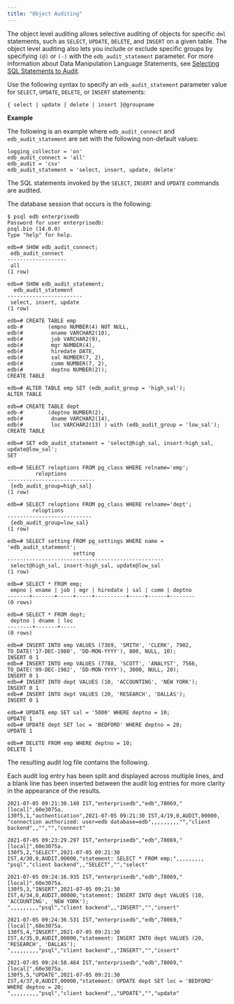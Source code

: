 ```yaml
---
title: "Object Auditing"
---
```


<div id="object_auditing" class="registered_link"></div>

The object level auditing allows selective auditing of objects for specific `dml` statements, such as `SELECT`, `UPDATE`, `DELETE`, and `INSERT` on a given table. The object level auditing also lets you include or exclude specific groups by specifying `(@)` or `(-)` with the `edb_audit_statement` parameter. For more information about Data Manipulation Language Statements, see [Selecting SQL Statements to Audit](02_selecting_sql_statements_to_audit/#selecting_sql_statements_to_audit).

Use the following syntax to specify an `edb_audit_statement` parameter value for `SELECT`, `UPDATE`, `DELETE`, or `INSERT` statements:

```text
{ select | update | delete | insert }@groupname
```

**Example**

The following is an example where `edb_audit_connect` and `edb_audit_statement` are set with the following non-default values:

```text
logging_collector = 'on'
edb_audit_connect = 'all'
edb_audit = 'csv'
edb_audit_statement = 'select, insert, update, delete'
```

The SQL statements invoked by the `SELECT`, `INSERT` and `UPDATE` commands are audited.

The database session that occurs is the following:

```text
$ psql edb enterprisedb
Password for user enterprisedb:
psql.bin (14.0.0)
Type "help" for help.

edb=# SHOW edb_audit_connect;
 edb_audit_connect 
-------------------
 all
(1 row)

edb=# SHOW edb_audit_statement;
  edb_audit_statement   
------------------------
 select, insert, update
(1 row)

edb=# CREATE TABLE emp
edb-#        (empno NUMBER(4) NOT NULL,
edb(#         ename VARCHAR2(10),
edb(#         job VARCHAR2(9),
edb(#         mgr NUMBER(4),
edb(#         hiredate DATE,
edb(#         sal NUMBER(7, 2),
edb(#         comm NUMBER(7, 2),
edb(#         deptno NUMBER(2));
CREATE TABLE

edb=# ALTER TABLE emp SET (edb_audit_group = 'high_sal');
ALTER TABLE

edb=# CREATE TABLE dept
edb-#        (deptno NUMBER(2),
edb(#         dname VARCHAR2(14),
edb(#         loc VARCHAR2(13) ) with (edb_audit_group = 'low_sal');
CREATE TABLE

edb=# SET edb_audit_statement = 'select@high_sal, insert-high_sal, update@low_sal';
SET

edb=# SELECT reloptions FROM pg_class WHERE relname='emp';
         reloptions         
----------------------------
 {edb_audit_group=high_sal}
(1 row)

edb=# SELECT reloptions FROM pg_class WHERE relname='dept';
        reloptions         
---------------------------
 {edb_audit_group=low_sal}
(1 row)

edb=# SELECT setting FROM pg_settings WHERE name = 'edb_audit_statement';
                     setting                      
--------------------------------------------------
 select@high_sal, insert-high_sal, update@low_sal
(1 row)

edb=# SELECT * FROM emp;
 empno | ename | job | mgr | hiredate | sal | comm | deptno 
-------+-------+-----+-----+----------+-----+------+--------
(0 rows)

edb=# SELECT * FROM dept;
 deptno | dname | loc 
--------+-------+-----
(0 rows)

edb=# INSERT INTO emp VALUES (7369, 'SMITH', 'CLERK', 7902, TO_DATE('17-DEC-1980', 'DD-MON-YYYY'), 800, NULL, 10);
INSERT 0 1
edb=# INSERT INTO emp VALUES (7788, 'SCOTT', 'ANALYST', 7566, TO_DATE('09-DEC-1982', 'DD-MON-YYYY'), 3000, NULL, 20);
INSERT 0 1
edb=# INSERT INTO dept VALUES (10, 'ACCOUNTING', 'NEW YORK');
INSERT 0 1
edb=# INSERT INTO dept VALUES (20, 'RESEARCH', 'DALLAS');
INSERT 0 1

edb=# UPDATE emp SET sal = '5000' WHERE deptno = 10;
UPDATE 1
edb=# UPDATE dept SET loc = 'BEDFORD' WHERE deptno = 20;
UPDATE 1

edb=# DELETE FROM emp WHERE deptno = 10;
DELETE 1
```

The resulting audit log file contains the following.

Each audit log entry has been split and displayed across multiple lines, and a blank line has been inserted between the audit log entries for more clarity in the appearance of the results.

```text
2021-07-05 09:21:30.140 IST,"enterprisedb","edb",78069,"[local]",60e3075a.
130f5,1,"authentication",2021-07-05 09:21:30 IST,4/19,0,AUDIT,00000,
"connection authorized: user=edb database=edb",,,,,,,,,"","client backend",,"","","connect"

2021-07-05 09:23:29.297 IST,"enterprisedb","edb",78069,"[local]",60e3075a.
130f5,2,"SELECT",2021-07-05 09:21:30 IST,4/30,0,AUDIT,00000,"statement: SELECT * FROM emp;",,,,,,,,,
"psql","client backend",,"SELECT","","select"

2021-07-05 09:24:16.935 IST,"enterprisedb","edb",78069,"[local]",60e3075a.
130f5,3,"INSERT",2021-07-05 09:21:30 IST,4/34,0,AUDIT,00000,"statement: INSERT INTO dept VALUES (10, 'ACCOUNTING', 'NEW YORK');
",,,,,,,,,"psql","client backend",,"INSERT","","insert"

2021-07-05 09:24:36.531 IST,"enterprisedb","edb",78069,"[local]",60e3075a.
130f5,4,"INSERT",2021-07-05 09:21:30 IST,4/35,0,AUDIT,00000,"statement: INSERT INTO dept VALUES (20, 'RESEARCH', 'DALLAS');
",,,,,,,,,"psql","client backend",,"INSERT","","insert"

2021-07-05 09:24:58.464 IST,"enterprisedb","edb",78069,"[local]",60e3075a.
130f5,5,"UPDATE",2021-07-05 09:21:30 IST,4/37,0,AUDIT,00000,"statement: UPDATE dept SET loc = 'BEDFORD' WHERE deptno = 20;
",,,,,,,,,"psql","client backend",,"UPDATE","","update"
```





